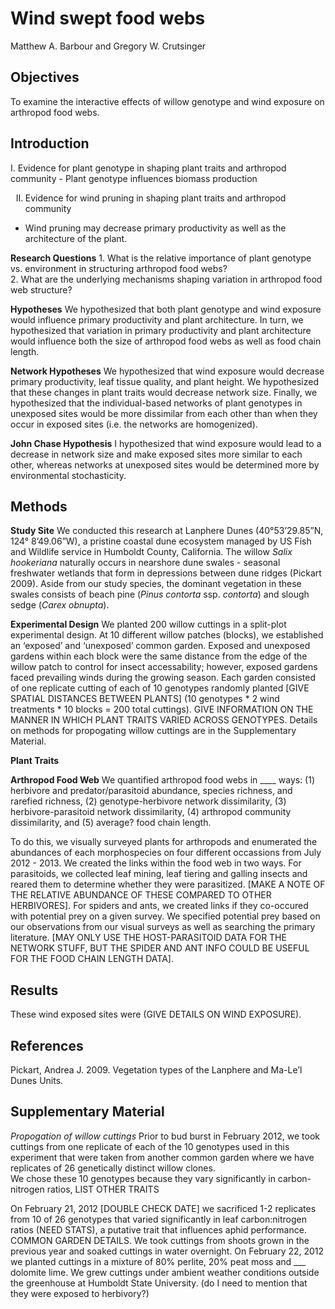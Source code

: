 Wind swept food webs
========================================================

Matthew A. Barbour and Gregory W. Crutsinger


Objectives
----------

To examine the interactive effects of willow genotype and wind exposure on arthropod food webs.


Introduction
------------

I. Evidence for plant genotype in shaping plant traits and arthropod community
- Plant genotype influences biomass production

II. Evidence for wind pruning in shaping plant traits and arthropod community
- Wind pruning may decrease primary productivity as well as the architecture of the plant.

**Research Questions**
1. What is the relative importance of plant genotype vs. environment in structuring arthropod food webs?  
2. What are the underlying mechanisms shaping variation in arthropod food web structure?  

**Hypotheses**
We hypothesized that both plant genotype and wind exposure would influence primary productivity and plant architecture.  In turn, we hypothesized that variation in primary productivity and plant architecture would influence both the size of arthropod food webs as well as food chain length.

**Network Hypotheses**
We hypothesized that wind exposure would decrease primary productivity, leaf tissue quality, and plant height.  We hypothesized that these changes in plant traits would decrease network size.  Finally, we hypothesized that the individual-based networks of plant genotypes in unexposed sites would be more dissimilar from each other than when they occur in exposed sites (i.e. the networks are homogenized).  

**John Chase Hypothesis**
I hypothesized that wind exposure would lead to a decrease in network size and make exposed sites more similar to each other, whereas networks at unexposed sites would be determined more by environmental stochasticity.


Methods
-------

**Study Site**
We conducted this research at Lanphere Dunes (40°53'29.85"N, 124° 8'49.06"W), a pristine coastal dune ecosystem managed by US Fish and Wildlife service in Humboldt County, California.  The willow *Salix hookeriana* naturally occurs in nearshore dune swales - seasonal freshwater wetlands that form in depressions between dune ridges (Pickart 2009).  Aside from our study species, the dominant vegetation in these swales consists of beach pine (*Pinus contorta* ssp. *contorta*) and slough sedge (*Carex obnupta*).  

**Experimental Design**
We planted 200 willow cuttings in a split-plot experimental design.  At 10 different willow patches (blocks), we established an 'exposed' and 'unexposed' common garden.  Exposed and unexposed gardens within each block were the same distance from the edge of the willow patch to control for insect accessability; however, exposed gardens faced prevailing winds during the growing season.  Each garden consisted of one replicate cutting of each of 10 genotypes randomly planted [GIVE SPATIAL DISTANCES BETWEEN PLANTS] (10 genotypes * 2 wind treatments * 10 blocks = 200 total cuttings).  GIVE INFORMATION ON THE MANNER IN WHICH PLANT TRAITS VARIED ACROSS GENOTYPES.  Details on methods for propogating willow cuttings are in the Supplementary Material.

**Plant Traits**


**Arthropod Food Web**
We quantified arthropod food webs in ____ ways: (1) herbivore and predator/parasitoid abundance, species richness, and rarefied richness, (2) genotype-herbivore network dissimilarity, (3) herbivore-parasitoid network dissimilarity, (4) arthropod community dissimilarity, and (5) average? food chain length.

To do this, we visually surveyed plants for arthropods and enumerated the abundances of each morphospecies on four different occassions from July 2012 - 2013.  We created the links within the food web in two ways.  For parasitoids, we collected leaf mining, leaf tiering and galling insects and reared them to determine whether they were parasitized.  [MAKE A NOTE OF THE RELATIVE ABUNDANCE OF THESE COMPARED TO OTHER HERBIVORES].  For spiders and ants, we created links if they co-occured with potential prey on a given survey.  We specified potential prey based on our observations from our visual surveys as well as searching the primary literature. [MAY ONLY USE THE HOST-PARASITOID DATA FOR THE NETWORK STUFF, BUT THE SPIDER AND ANT INFO COULD BE USEFUL FOR THE FOOD CHAIN LENGTH DATA].




Results
-------

These wind exposed sites were (GIVE DETAILS ON WIND EXPOSURE).



References
----------

Pickart, Andrea J. 2009. Vegetation types of the Lanphere and Ma-Le'l Dunes Units. 


Supplementary Material
----------------------
*Propogation of willow cuttings*
Prior to bud burst in February 2012, we took cuttings from one replicate of each of the 10 genotypes used in this experiment that were taken from another common garden where we have replicates of 26 genetically distinct willow clones.  
We chose these 10 genotypes because they vary significantly in carbon-nitrogen ratios, LIST OTHER TRAITS

On February 21, 2012 [DOUBLE CHECK DATE] we sacrificed 1-2 replicates from 10 of 26 genotypes that varied significantly in leaf carbon:nitrogen ratios (NEED STATS), a putative trait that influences aphid performance.   COMMON GARDEN DETAILS.  We took cuttings from shoots grown in the previous year and soaked cuttings in water overnight.  On February 22, 2012 we planted cuttings in a mixture of 80% perlite, 20% peat moss and ___ dolomite lime.  We grew cuttings under ambient weather conditions outside the greenhouse at Humboldt State University.  (do I need to mention that they were exposed to herbivory?)

